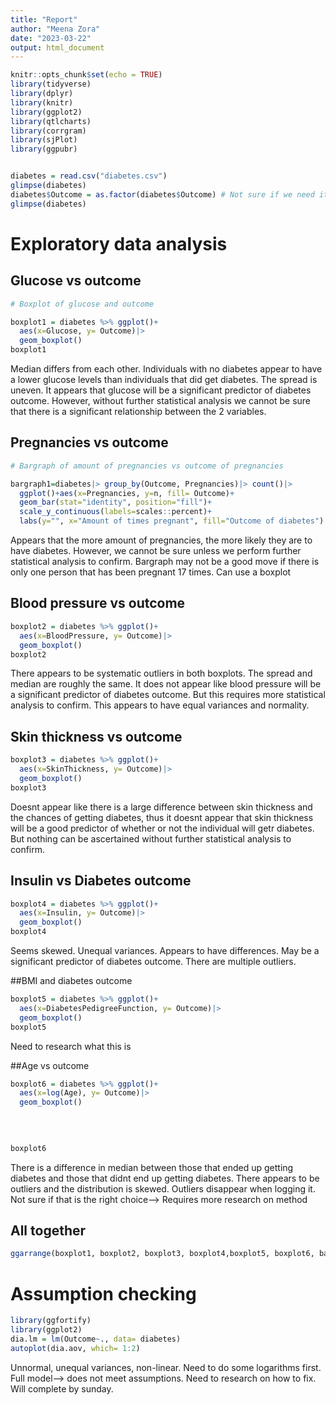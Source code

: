 ---
title: "Report"
author: "Meena Zora"
date: "2023-03-22"
output: html_document
---

```{r setup, include=FALSE}
knitr::opts_chunk$set(echo = TRUE)
library(tidyverse)
library(dplyr)
library(knitr)
library(ggplot2)
library(qtlcharts)
library(corrgram)
library(sjPlot)
library(ggpubr)


diabetes = read.csv("diabetes.csv")
glimpse(diabetes)
diabetes$Outcome = as.factor(diabetes$Outcome) # Not sure if we need it to act as an integer or factor but for the sake of graphical summary. I will be converting it to a factor. Can change later for statistical analysis
glimpse(diabetes)


```

# Exploratory data analysis

## Glucose vs outcome

```{r}
# Boxplot of glucose and outcome

boxplot1 = diabetes %>% ggplot()+
  aes(x=Glucose, y= Outcome)|>
  geom_boxplot()
boxplot1

```
Median differs from each other. Individuals with no diabetes appear to have a lower glucose levels than individuals that did get diabetes. The spread is uneven. It appears that glucose will be a significant predictor of diabetes outcome. However, without further statistical analysis we cannot be sure that there is a significant relationship between the 2 variables.

## Pregnancies vs outcome
```{r}
# Bargraph of amount of pregnancies vs outcome of pregnancies

bargraph1=diabetes|> group_by(Outcome, Pregnancies)|> count()|>
  ggplot()+aes(x=Pregnancies, y=n, fill= Outcome)+
  geom_bar(stat="identity", position="fill")+
  scale_y_continuous(labels=scales::percent)+
  labs(y="", x="Amount of times pregnant", fill="Outcome of diabetes")
```
Appears that the more amount of pregnancies, the more likely they are to have diabetes. However, we cannot be sure unless we perform further statistical analysis to confirm. Bargraph may not be a good move if there is only one person that has been pregnant 17 times. Can use a boxplot



## Blood pressure vs outcome
```{r}
boxplot2 = diabetes %>% ggplot()+
  aes(x=BloodPressure, y= Outcome)|>
  geom_boxplot()
boxplot2

```
There appears to be systematic outliers in both boxplots. The spread and median are roughly the same. It does not appear like blood pressure will be a significant predictor of diabetes outcome. But this requires more statistical analysis to confirm. This appears to have equal variances and normality. 

## Skin thickness vs outcome
```{r}
boxplot3 = diabetes %>% ggplot()+
  aes(x=SkinThickness, y= Outcome)|>
  geom_boxplot()
boxplot3

```
Doesnt appear like there is a large difference between skin thickness and the chances of getting diabetes, thus it doesnt appear that skin thickness will be a good predictor of whether or not the individual will getr diabetes. But nothing can be ascertained without further statistical analysis to confirm.

## Insulin vs Diabetes outcome
```{r}
boxplot4 = diabetes %>% ggplot()+
  aes(x=Insulin, y= Outcome)|>
  geom_boxplot()
boxplot4
```
Seems skewed. Unequal variances. Appears to have differences. May be a significant predictor of diabetes outcome. There are multiple outliers.

##BMI and diabetes outcome

```{r}
boxplot5 = diabetes %>% ggplot()+
  aes(x=DiabetesPedigreeFunction, y= Outcome)|>
  geom_boxplot()
boxplot5

```
Need to research what this is

##Age vs outcome

```{r}
boxplot6 = diabetes %>% ggplot()+
  aes(x=log(Age), y= Outcome)|>
  geom_boxplot()

  
  
  
boxplot6

```
There is a difference in median between those that ended up getting diabetes and those that didnt end up getting diabetes. There appears to be outliers and the distribution is skewed. Outliers disappear when logging it. Not sure if that is the right choice--> Requires more research on method

## All together

```{r}

ggarrange(boxplot1, boxplot2, boxplot3, boxplot4,boxplot5, boxplot6, bargraph1, ncol=2)
```




# Assumption checking
```{r}
library(ggfortify)
library(ggplot2)
dia.lm = lm(Outcome~., data= diabetes)
autoplot(dia.aov, which= 1:2)

```
Unnormal, unequal variances, non-linear. Need to do some logarithms first. Full model--> does not meet assumptions. Need to research on how to fix. Will complete by sunday.

```{r}

```



